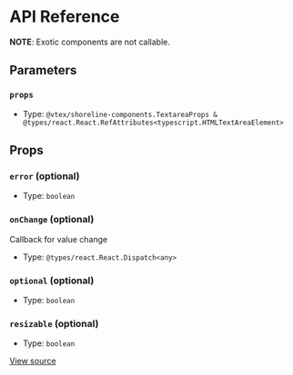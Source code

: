 # API Reference

**NOTE**: Exotic components are not callable.

## Parameters

### `props`

- Type: `@vtex/shoreline-components.TextareaProps & @types/react.React.RefAttributes<typescript.HTMLTextAreaElement>`

## Props

### `error` (optional)

- Type: `boolean`

### `onChange` (optional)

Callback for value change

- Type: `@types/react.React.Dispatch<any>`

### `optional` (optional)

- Type: `boolean`

### `resizable` (optional)

- Type: `boolean`

[View source](https://github.com/vtex/shoreline/blob/aa5bfb416/packages/components/src/textarea/textarea.tsx#L7)
